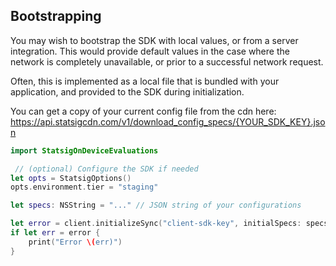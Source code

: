 ## Bootstrapping

You may wish to bootstrap the SDK with local values, or from a server integration.  This would provide default values in the case where the network is completely unavailable, or prior to a successful network request.

Often, this is implemented as a local file that is bundled with your application, and provided to the SDK during initialization.

You can get a copy of your current config file from the cdn here: https://api.statsigcdn.com/v1/download_config_specs/{YOUR_SDK_KEY}.json

```swift
import StatsigOnDeviceEvaluations

 // (optional) Configure the SDK if needed
let opts = StatsigOptions()
opts.environment.tier = "staging"

let specs: NSString = "..." // JSON string of your configurations

let error = client.initializeSync("client-sdk-key", initialSpecs: specs, options: opts)
if let err = error {
    print("Error \(err)")
}
```
